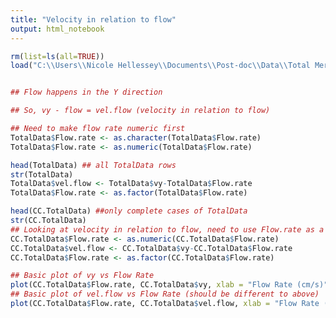 ```yaml
---
title: "Velocity in relation to flow"
output: html_notebook
---
```



```r
rm(list=ls(all=TRUE))
load("C:\\Users\\Nicole Hellessey\\Documents\\Post-doc\\Data\\Total Merged Data File (Dec 6 2021).Rdata")


## Flow happens in the Y direction

## So, vy - flow = vel.flow (velocity in relation to flow)

## Need to make flow rate numeric first
TotalData$Flow.rate <- as.character(TotalData$Flow.rate)
TotalData$Flow.rate <- as.numeric(TotalData$Flow.rate)

head(TotalData) ## all TotalData rows
str(TotalData)
TotalData$vel.flow <- TotalData$vy-TotalData$Flow.rate
TotalData$Flow.rate <- as.factor(TotalData$Flow.rate)

head(CC.TotalData) ##only complete cases of TotalData 
str(CC.TotalData)
## Looking at velocity in relation to flow, need to use Flow.rate as a number (change to character THEN numeric)
CC.TotalData$Flow.rate <- as.numeric(CC.TotalData$Flow.rate)
CC.TotalData$vel.flow <- CC.TotalData$vy-CC.TotalData$Flow.rate
CC.TotalData$Flow.rate <- as.factor(CC.TotalData$Flow.rate)

## Basic plot of vy vs Flow Rate
plot(CC.TotalData$Flow.rate, CC.TotalData$vy, xlab = "Flow Rate (cm/s)", ylab = "Velocity in Y direction (vy, cm/s)")
## Basic plot of vel.flow vs Flow Rate (should be different to above)
plot(CC.TotalData$Flow.rate, CC.TotalData$vel.flow, xlab = "Flow Rate (cm/s)", ylab = "Velocity in Y direction minus flow (vel.flow, cm/s)")

```


